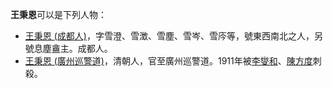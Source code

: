 '''王秉恩'''可以是下列人物：

*[[王秉恩_(成都人)|王秉恩 (成都人)]]，字雪澄、雪澂、雪塵、雪岑、雪庈等，號東西南北之人，另號息塵盦主。成都人。
*[[王秉恩_(廣州巡警道)|王秉恩 (廣州巡警道)]]，清朝人，官至廣州巡警道。1911年被[[李燮和|李燮和]]、[[陳方度|陳方度]]刺殺。

{{disambig|Cat=三字王姓人名消歧義|bing}}